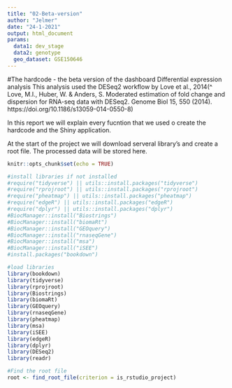 ```yaml
---
title: "02-Beta-version"
author: "Jelmer"
date: "24-1-2021"
output: html_document
params:
  data1: dev_stage
  data2: genotype
  geo_dataset: GSE150646
---
```



#The hardcode - the beta version of the dashboard
Differential expression analysis
This analysis used the DESeq2 workflow by Love et al., 2014(^ Love, M.I., Huber, W. & Anders, S. Moderated estimation of fold change and dispersion for RNA-seq data with DESeq2. Genome Biol 15, 550 (2014). https://doi.org/10.1186/s13059-014-0550-8)

In this report we will explain every fucntion that we used o create the hardcode and the Shiny application. 

At the start of the project we will download serveral library's and create a root file.
The processed data will be stored here. 

```r
knitr::opts_chunk$set(echo = TRUE)
```

```r
#install libraries if not installed
#require("tidyverse") || utils::install.packages("tidyverse")
#require("rprojroot") || utils::install.packages("rprojroot")
#require("pheatmap") || utils::install.packages("pheatmap")
#require("edgeR") || utils::install.packages("edgeR")
#require("dplyr") || utils::install.packages("dplyr")
#BiocManager::install("Biostrings")
#BiocManager::install("biomaRt")
#BiocManager::install("GEOquery")
#BiocManager::install("rnaseqGene")
#BiocManager::install("msa")
#BiocManager::install("iSEE")
#install.packages("bookdown")
```

```r
#load libraries
library(bookdown)
library(tidyverse)
library(rprojroot)
library(Biostrings)
library(biomaRt)
library(GEOquery)
library(rnaseqGene)
library(pheatmap)
library(msa)
library(iSEE)
library(edgeR)
library(dplyr)
library(DESeq2)
library(readr)
```


```r
#Find the root file
root <- find_root_file(criterion = is_rstudio_project)
```

